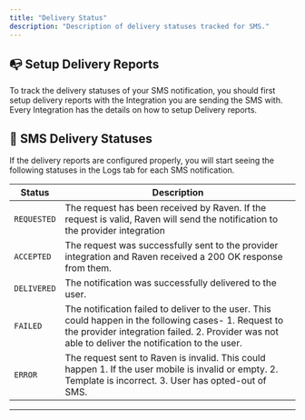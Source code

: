 ```yaml
---
title: "Delivery Status"
description: "Description of delivery statuses tracked for SMS."
---
```


## 📭 Setup Delivery Reports

To track the delivery statuses of your SMS notification, you should first setup
delivery reports with the Integration you are sending the SMS with. Every
Integration has the details on how to setup Delivery reports.

## 📃 SMS Delivery Statuses

If the delivery reports are configured properly, you will start seeing the
following statuses in the Logs tab for each SMS notification.

| Status      | Description                                                                                                                                                                                                |
| ----------- | ---------------------------------------------------------------------------------------------------------------------------------------------------------------------------------------------------------- |
| `REQUESTED` | The request has been received by Raven. If the request is valid, Raven will send the notification to the provider integration                                                                              |
| `ACCEPTED`  | The request was successfully sent to the provider integration and Raven received a 200 OK response from them.                                                                                              |
| `DELIVERED` | The notification was successfully delivered to the user.                                                                                                                                                   |
| `FAILED `   | The notification failed to deliver to the user. This could happen in the following cases- 1. Request to the provider integration failed. 2. Provider was not able to deliver the notification to the user. |
| `ERROR`     | The request sent to Raven is invalid. This could happen 1. If the user mobile is invalid or empty. 2. Template is incorrect. 3. User has opted-out of SMS.                                                 |

---
